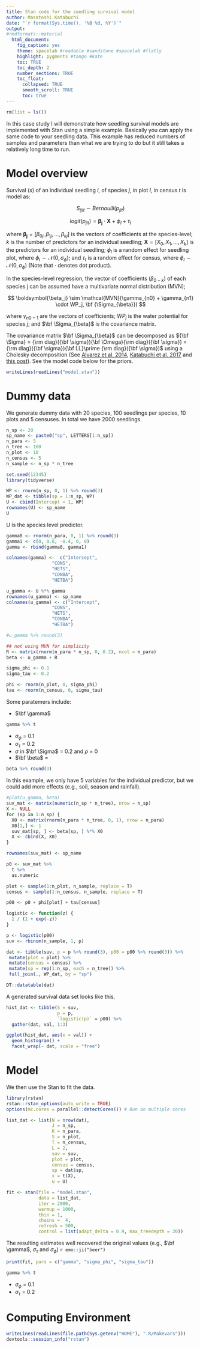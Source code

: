 ```yaml
---
title: Stan code for the seedling survival model
author: Masatoshi Katabuchi
date: "`r format(Sys.time(), '%B %d, %Y')`"
output:
#rmdformats::material
  html_document:
    fig_caption: yes
    theme: spacelab #readable #sandstone #spacelab #flatly
    highlight: pygments #tango #kate
    toc: TRUE
    toc_depth: 2
    number_sections: TRUE
    toc_float:
      collapsed: TRUE
      smooth_scroll: TRUE
      toc: true
---
```


```r
rm(list = ls())
```

In this case study I will demonstrate how seedling survival models are implemented with Stan using a simple example. Basically you can apply the same code to your seedling data. This example has reduced numbers of samples and parameters than what we are trying to do but it still takes a relatively long time to run.

# Model overview

Survival (*s*) of an individual seedling *i*, of species *j*, in plot *l*, in census *t* is model as:

$$
S_{ijlt} \sim Bernoulli(p_{jlt})
$$

$$
logit(p_{jlt}) = \boldsymbol{\beta_{j}} \cdot \boldsymbol{X} + \phi_l + \tau_t
$$

where $\boldsymbol{\beta_{j}} = \left[\beta_{0j}, \beta_{1j}, \ldots, \beta_{kj} \right]$ is the vectors of coefficients at the species-level; *k* is the number of predictors for an individual seedling; $\boldsymbol{X} = \left[X_{0}, X_{1}, \ldots, X_{k} \right]$ is the predictors for an individual seedling; $\phi_l$ is a random effect for seedling plot, where $\phi_l \sim \mathcal{N}(0,\sigma_{\phi})$; and $\tau_t$ is a random effect for census, where $\phi_l \sim \mathcal{N}(0,\sigma_{\phi})$ (Note that $\cdot$ denotes dot product).

In the species-level regression, the vector of coefficients ($\beta_{0-k}$) of each species j can be assumed have a multivariate normal distribution (MVN);

$$
\boldsymbol{\beta_j} \sim  \mathcal{MVN}(\gamma_{n0} + \gamma_{n1} \cdot WP_j, \bf {\Sigma_{\beta}})
$$

where $\gamma_{n0-1}$ are the vectors of coefficients; $WP_j$ is the water potential for species *j*; and $\bf \Sigma_{\beta}$ is the covariance matrix.

The covariance matrix $\bf \Sigma_{\beta}$ can be decomposed as ${\bf \Sigma} = {\rm diag}({\bf \sigma}){\bf \Omega}{\rm diag}({\bf \sigma}) = {\rm diag}({\bf \sigma}){\bf LL}\prime {\rm diag}({\bf \sigma})$ using a Cholesky decomposition (See [Alvarez et al. 2014](https://arxiv.org/abs/1408.4050), [Katabuchi et al. 2017](https://www.biorxiv.org/content/10.1101/116855v1.abstract) and [this post](https://stla.github.io/stlapblog/posts/stanlkjprior.html)). See the model code below for the priors.


```r
writeLines(readLines("model.stan"))
```


# Dummy data

We generate dummy data with 20 species, 100 seedlings per species, 10 plots and 5 censuses. In total we have 2000 seedlings.

```r
n_sp <- 20
sp_name <- paste0("sp", LETTERS[1:n_sp])
n_para <- 5
n_tree <- 100
n_plot <- 10
n_census <- 5
n_sample <- n_sp * n_tree
```


```r
set.seed(12345)
library(tidyverse)

WP <- rnorm(n_sp, 0, 1) %>% round(3)
WP_dat <- tibble(sp = 1:n_sp, WP)
U <- cbind(Intercept = 1, WP)
rownames(U) <- sp_name
U
```
U is the species level predictor.

```r
gamma0 <- rnorm(n_para, 0, 1) %>% round(3)
gamma1 <- c(0, 0.8, -0.4, 0, 0)
gamma <- rbind(gamma0, gamma1)

colnames(gamma) <-  c("Intercept",
                 "CONS",
                 "HETS",
                 "CONBA",
                 "HETBA")

u_gamma <- U %*% gamma
rownames(u_gamma) <- sp_name
colnames(u_gamma) <- c("Intercept",
                 "CONS",
                 "HETS",
                 "CONBA",
                 "HETBA")

#u_gamma %>% round(3)

## not using MVN for simplicity
R <- matrix(rnorm(n_para * n_sp, 0, 0.2), ncol = n_para)
beta <- u_gamma + R

sigma_phi <- 0.1
sigma_tau <- 0.2

phi <- rnorm(n_plot, 0, sigma_phi)
tau <- rnorm(n_census, 0, sigma_tau)

```

Some paratemers include:


- $\bf \gamma$

```r
gamma %>% t
```


- $\sigma_\phi$ = 0.1
- $\sigma_\tau$ = 0.2
- $\sigma$ in $\bf \Sigma$ = 0.2 and $\rho$ = 0
- $\bf \beta$ =

```r
beta %>% round(3)
```

In this example, we only have 5 variables for the individual predictor, but we could add more effects (e.g., soil, season and rainfall).

```r

#plot(u_gamma, beta)
suv_mat <- matrix(numeric(n_sp * n_tree), nrow = n_sp)
X <- NULL
for (sp in 1:n_sp) {
  X0 <- matrix(rnorm(n_para * n_tree, 0, 1), nrow = n_para)
  X0[1,] <- 1
  suv_mat[sp, ] <- beta[sp, ] %*% X0
  X <- cbind(X, X0)
}

rownames(suv_mat) <- sp_name

p0 <- suv_mat %>%
  t %>%
  as.numeric

plot <- sample(1:n_plot, n_sample, replace = T)
census <- sample(1:n_census, n_sample, replace = T)

p00 <- p0 + phi[plot] + tau[census]

logistic <- function(z) {
  1 / (1 + exp(-z))
}

p <- logistic(p00)
suv <- rbinom(n_sample, 1, p)

dat <- tibble(suv, p = p %>% round(3), p00 = p00 %>% round(3)) %>%
 mutate(plot = plot) %>%
 mutate(census = census) %>%
 mutate(sp = rep(1:n_sp, each = n_tree)) %>%
 full_join(., WP_dat, by = "sp")

DT::datatable(dat)

```

A generated survival data set looks like this.

```r

hist_dat <- tibble(S = suv,
                   p = p,
                   `logistic(p)` = p00) %>%
  gather(dat, val, 1:3)

ggplot(hist_dat, aes(x = val)) +
  geom_histogram() +
  facet_wrap(~ dat, scale = "free")

```

# Model

We then use the Stan to fit the data.

```r
library(rstan)
rstan::rstan_options(auto_write = TRUE)
options(mc.cores = parallel::detectCores()) # Run on multiple cores

list_dat <- list(N = nrow(dat),
                 J = n_sp,
                 K = n_para,
                 S = n_plot,
                 T = n_census,
                 L = 2,
                 suv = suv,
                 plot = plot,
                 census = census,
                 sp = dat$sp,
                 x = t(X),
                 u = U)

fit <- stan(file = "model.stan",
            data = list_dat,
            iter = 2000,
            warmup = 1000,
            thin = 1,
            chains =  4,
            refresh = 500,
            control = list(adapt_delta = 0.9, max_treedepth = 20))

```

The resulting estimates well recovered the original values (e.g., $\bf \gamma$, $\sigma_{\tau}$ and $\sigma_{\phi}$) `r emo::ji("beer")`



```r
print(fit, pars = c("gamma", "sigma_phi", "sigma_tau"))
```

```r
gamma %>% t
```

- $\sigma_\phi$ = 0.1
- $\sigma_\tau$ = 0.2

# Computing Environment

```r
writeLines(readLines(file.path(Sys.getenv("HOME"), ".R/Makevars")))
devtools::session_info("rstan")
```
